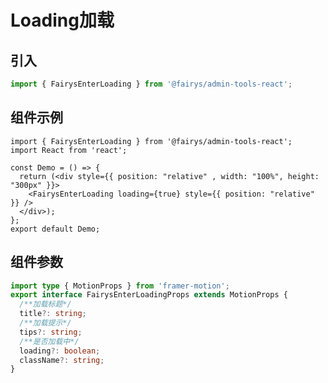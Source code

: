 # Loading加载


## 引入

```ts
import { FairysEnterLoading } from '@fairys/admin-tools-react';
```

## 组件示例

```tsx preview
import { FairysEnterLoading } from '@fairys/admin-tools-react';
import React from 'react';

const Demo = () => {
  return (<div style={{ position: "relative" , width: "100%", height: "300px" }}>
    <FairysEnterLoading loading={true} style={{ position: "relative" }} />
  </div>);
};
export default Demo;

```

## 组件参数

```ts
import type { MotionProps } from 'framer-motion';
export interface FairysEnterLoadingProps extends MotionProps {
  /**加载标题*/
  title?: string;
  /**加载提示*/
  tips?: string;
  /**是否加载中*/
  loading?: boolean;
  className?: string;
}

```

